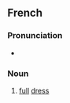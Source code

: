 ==French==

===Pronunciation===
* {{fr-IPA}}

===Noun===
{{fr-noun|f|grandes parures}}

# [[full]] [[dress]]
#: {{rfquote|fr|inline=yes}}

{{C|fr|Clothing}}
